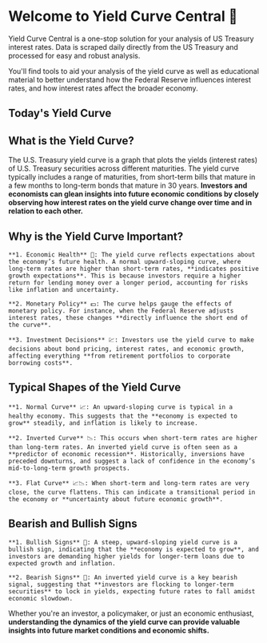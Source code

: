 # Welcome to Yield Curve Central 👋

Yield Curve Central is a one-stop solution for your analysis of US Treasury interest rates. Data is scraped daily directly from the US Treasury and processed for easy and robust analysis.

You'll find tools to aid your analysis of the yield curve as well as educational material to better understand how the Federal Reserve influences interest rates, and how interest rates affect the broader economy.
 
## Today's Yield Curve



<LineChart />

<BigQueryData endpoint="/api/intelligence" />


## What is the Yield Curve?

The U.S. Treasury yield curve is a graph that plots the yields (interest rates) of U.S. Treasury securities across different maturities. The yield curve typically includes a range of maturities, from short-term bills that mature in a few months to long-term bonds that mature in 30 years. **Investors and economists can glean insights into future economic conditions by closely observing how interest rates on the yield curve change over time and in relation to each other.**

## Why is the Yield Curve Important?

    **1. Economic Health** 📶: The yield curve reflects expectations about the economy’s future health. A normal upward-sloping curve, where long-term rates are higher than short-term rates, **indicates positive growth expectations**. This is because investors require a higher return for lending money over a longer period, accounting for risks like inflation and uncertainty.
    
    **2. Monetary Policy** 💵: The curve helps gauge the effects of monetary policy. For instance, when the Federal Reserve adjusts interest rates, these changes **directly influence the short end of the curve**.
    
    **3. Investment Decisions** 💹: Investors use the yield curve to make decisions about bond pricing, interest rates, and economic growth, affecting everything **from retirement portfolios to corporate borrowing costs**.

## Typical Shapes of the Yield Curve

    **1. Normal Curve** 📈: An upward-sloping curve is typical in a healthy economy. This suggests that the **economy is expected to grow** steadily, and inflation is likely to increase.
    
    **2. Inverted Curve** 📉: This occurs when short-term rates are higher than long-term rates. An inverted yield curve is often seen as a **predictor of economic recession**. Historically, inversions have preceded downturns, and suggest a lack of confidence in the economy’s mid-to-long-term growth prospects.
    
    **3. Flat Curve** 📈📉: When short-term and long-term rates are very close, the curve flattens. This can indicate a transitional period in the economy or **uncertainty about future economic growth**.

## Bearish and Bullish Signs

    **1. Bullish Signs** 🐂: A steep, upward-sloping yield curve is a bullish sign, indicating that the **economy is expected to grow**, and investors are demanding higher yields for longer-term loans due to expected growth and inflation.
    
    **2. Bearish Signs** 🐻: An inverted yield curve is a key bearish signal, suggesting that **investors are flocking to longer-term securities** to lock in yields, expecting future rates to fall amidst economic slowdown.

Whether you're an investor, a policymaker, or just an economic enthusiast, **understanding the dynamics of the yield curve can provide valuable insights into future market conditions and economic shifts.**

